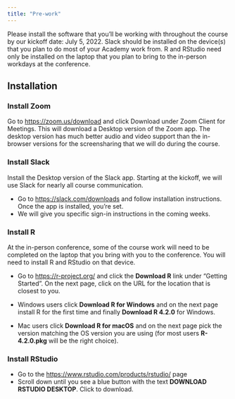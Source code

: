 ```yaml
---
title: "Pre-work"
---
```


Please install the software that you’ll be working with throughout the course by our kickoff date: July 5, 2022. Slack should be installed on the device(s) that you plan to do most of your Academy work from. R and RStudio need only be installed on the laptop that you plan to bring to the in-person workdays at the conference.

## Installation

### Install Zoom

Go to [https://zoom.us/download](https://zoom.us/download) and click Download under Zoom Client for Meetings. This will download a Desktop version of the Zoom app. The desktop version has much better audio and video support than the in-browser versions for the screensharing that we will do during the course.


### Install Slack

Install the Desktop version of the Slack app. Starting at the kickoff, we will use Slack for nearly all course communication. 

  * Go to [https://slack.com/downloads](https://slack.com/downloads) and follow installation instructions. Once the app is installed, you’re set. 
  * We will give you specific sign-in instructions in the coming weeks.

### Install R

At the in-person conference, some of the course work will need to be completed on the laptop that you bring with you to the conference. You will need to install R and RStudio on that device.

* Go to [https://r-project.org/](https://r-project.org/) and click the **Download R** link under “Getting Started”. On the next page, click on the URL for the location that is closest to you.  

* Windows users click **Download R for Windows** and on the next page install R for the first time and finally **Download R 4.2.0** for Windows.  

* Mac users click **Download R for macOS** and on the next page pick the version matching the OS version you are using (for most users **R-4.2.0.pkg** will be the right choice). 

### Install RStudio

* Go to the [https://www.rstudio.com/products/rstudio/](https://www.rstudio.com/products/rstudio/) page  
* Scroll down until you see a blue button with the text **DOWNLOAD RSTUDIO DESKTOP**. Click to download.

